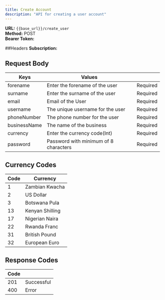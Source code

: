 ```yaml
---
title: Create Account
description: "API for creating a user account"
---
```


**URL:** `{{base_url}}/create_user` <br />
**Method:** POST <br />
**Bearer Token:** <token>

##Headers
**Subscription:** <value>

## Request Body
 
|  Keys  | Values                          |        |
| -------- | ------------------------------------- |--------|
| forename     | Enter the forename of the user                     |  Required      |
| surname   | Enter the surname of the user                         |    Required    |
| email   | Email of the User |   Required     |    
| username   | The unique username for the user |    Required    |
| phoneNumber   | The phone number for the user |    Required    |
| businessName   | The name of the business |  Required      |  
| currency   | Enter the currency code(Int) |   Required     |  
| password   | Password with minimum of 8 characters |   Required     | 
  

## Currency Codes

| Code | Currency                        |
| -------- | ------------------------------------- |
| 1    | Zambian Kwacha                    |
| 2      | US Dollar                          |
| 3   | Botswana Pula |
| 13   | Kenyan Shilling |
| 17   | Nigerian Naira |
| 22   | Rwanda Franc |
| 31   | British Pound |
| 32   | European Euro |

## Response Codes

| Code |                         |
| -------- | ------------------------------------- |
| 201    | Successful                    |
| 400     | Error                          |
